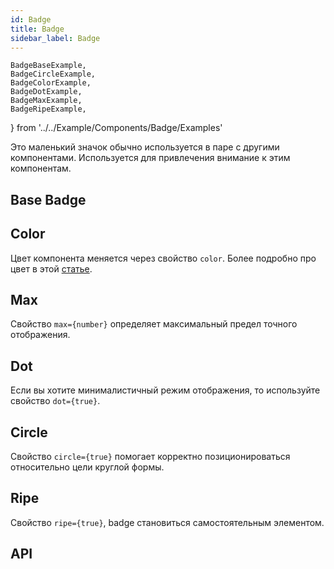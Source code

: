 ```yaml
---
id: Badge
title: Badge
sidebar_label: Badge
---
```


	BadgeBaseExample,
	BadgeCircleExample,
	BadgeColorExample,
	BadgeDotExample,
	BadgeMaxExample,
	BadgeRipeExample,
} from '../../Example/Components/Badge/Examples'

Это маленький значок обычно используется в паре с другими компонентами. Используется для привлечения внимание к этим компонентам.

## Base Badge

<BadgeBaseExample />

## Color

Цвет компонента меняется через свойство `color`. Более подробно про цвет в этой [статье](/docs/styles/color#props-color).

<BadgeColorExample />

## Max

Свойство `max={number}` определяет максимальный предел точного отображения.

<BadgeMaxExample />

## Dot

Если вы хотите минималистичный режим отображения, то используйте свойство `dot={true}`.

<BadgeDotExample />

## Circle

Свойство `сircle={true}` помогает корректно позиционироваться относительно цели круглой формы.

<BadgeCircleExample />

## Ripe

Свойство `ripe={true}`, badge становиться самостоятельным элементом.

<BadgeRipeExample />

## API

<ApiDoc name='Badge' />